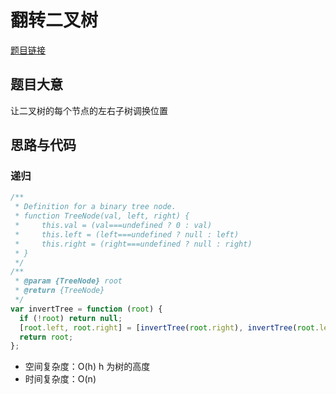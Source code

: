 # 翻转二叉树

[题目链接](https://leetcode.cn/problems/invert-binary-tree/description/)

## 题目大意

让二叉树的每个节点的左右子树调换位置

## 思路与代码

### 递归

```js
/**
 * Definition for a binary tree node.
 * function TreeNode(val, left, right) {
 *     this.val = (val===undefined ? 0 : val)
 *     this.left = (left===undefined ? null : left)
 *     this.right = (right===undefined ? null : right)
 * }
 */
/**
 * @param {TreeNode} root
 * @return {TreeNode}
 */
var invertTree = function (root) {
  if (!root) return null;
  [root.left, root.right] = [invertTree(root.right), invertTree(root.left)];
  return root;
};
```

- 空间复杂度：O(h) h 为树的高度
- 时间复杂度：O(n)
